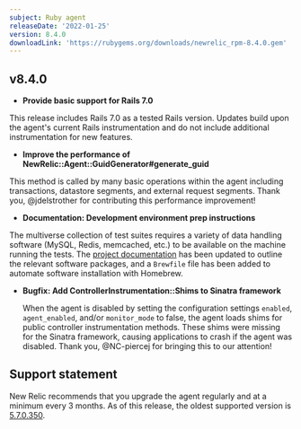 ```yaml
---
subject: Ruby agent
releaseDate: '2022-01-25'
version: 8.4.0
downloadLink: 'https://rubygems.org/downloads/newrelic_rpm-8.4.0.gem'
---
```



  ## v8.4.0

  * **Provide basic support for Rails 7.0**

  This release includes Rails 7.0 as a tested Rails version. Updates build upon the agent's current Rails instrumentation and do not include additional instrumentation for new features.

  * **Improve the performance of NewRelic::Agent::GuidGenerator#generate_guid**

  This method is called by many basic operations within the agent including transactions, datastore segments, and external request segments. Thank you, @jdelstrother for contributing this performance improvement!

  * **Documentation: Development environment prep instructions**

  The multiverse collection of test suites requires a variety of data handling software (MySQL, Redis, memcached, etc.) to be available on the machine running the tests. The [project documentation](test/multiverse/README.md) has been updated to outline the relevant software packages, and a `Brewfile` file has been added to automate software installation with Homebrew.

  * **Bugfix: Add ControllerInstrumentation::Shims to Sinatra framework**

    When the agent is disabled by setting the configuration settings `enabled`, `agent_enabled`, and/or `monitor_mode` to false, the agent loads shims for public controller instrumentation methods. These shims were missing for the Sinatra framework, causing applications to crash if the agent was disabled. Thank you, @NC-piercej for bringing this to our attention!


## Support statement

New Relic recommends that you upgrade the agent regularly and at a minimum every 3 months. As of this release, the oldest supported version is [5.7.0.350](https://docs.newrelic.com/docs/release-notes/agent-release-notes/ruby-release-notes/ruby-agent-570350).
